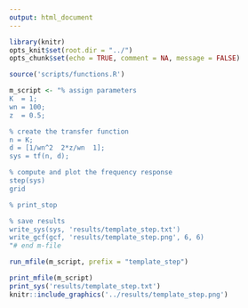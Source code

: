 ```yaml
---
output: html_document
---
```


```r
library(knitr)
opts_knit$set(root.dir = "../")
opts_chunk$set(echo = TRUE, comment = NA, message = FALSE)
```

```r
source('scripts/functions.R')
```

```r
m_script <- "% assign parameters
K  = 1;
wn = 100;
z  = 0.5;

% create the transfer function
n = K;
d = [1/wn^2  2*z/wn  1];
sys = tf(n, d);

% compute and plot the frequency response
step(sys)
grid

% print_stop 

% save results
write_sys(sys, 'results/template_step.txt')
write_gcf(gcf, 'results/template_step.png', 6, 6)
"# end m-file

run_mfile(m_script, prefix = "template_step")
```

```r
print_mfile(m_script)
print_sys('results/template_step.txt')
knitr::include_graphics('../results/template_step.png')
```

